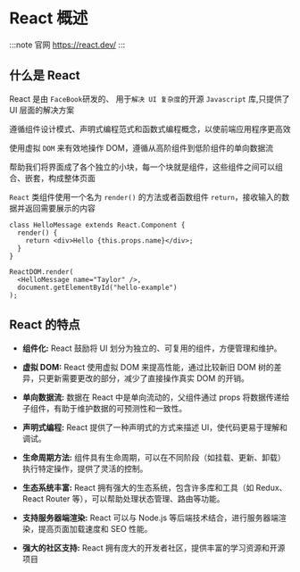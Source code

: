 # React 概述

:::note
官网 https://react.dev/
:::

## 什么是 React

React 是由 `FaceBook`研发的、 用于`解决 UI 复杂度`的开源 `Javascript` 库,只提供了 UI 层面的解决方案

遵循组件设计模式、声明式编程范式和函数式编程概念，以使前端应用程序更高效

使用虚拟 `DOM` 来有效地操作 DOM，遵循从高阶组件到低阶组件的单向数据流

帮助我们将界面成了各个独立的小块，每一个块就是组件，这些组件之间可以组合、嵌套，构成整体页面

`React` 类组件使用一个名为 `render()` 的方法或者函数组件 `return`，接收输入的数据并返回需要展示的内容

```JSX
class HelloMessage extends React.Component {
  render() {
    return <div>Hello {this.props.name}</div>;
  }
}

ReactDOM.render(
  <HelloMessage name="Taylor" />,
  document.getElementById("hello-example")
);
```

## React 的特点

- **组件化:** React 鼓励将 UI 划分为独立的、可复用的组件，方便管理和维护。

- **虚拟 DOM:** React 使用虚拟 DOM 来提高性能，通过比较新旧 DOM 树的差异，只更新需要更改的部分，减少了直接操作真实 DOM 的开销。

- **单向数据流:** 数据在 React 中是单向流动的，父组件通过 props 将数据传递给子组件，有助于维护数据的可预测性和一致性。

- **声明式编程:** React 提供了一种声明式的方式来描述 UI，使代码更易于理解和调试。

- **生命周期方法:** 组件具有生命周期，可以在不同阶段（如挂载、更新、卸载）执行特定操作，提供了灵活的控制。

- **生态系统丰富:** React 拥有强大的生态系统，包含许多库和工具（如 Redux、React Router 等），可以帮助处理状态管理、路由等功能。

- **支持服务器端渲染:** React 可以与 Node.js 等后端技术结合，进行服务器端渲染，提高页面加载速度和 SEO 性能。

- **强大的社区支持:** React 拥有庞大的开发者社区，提供丰富的学习资源和开源项目
